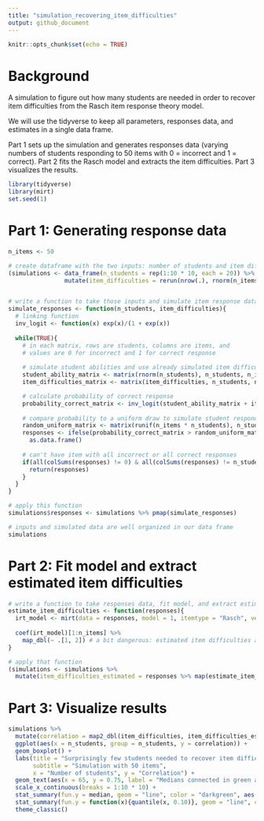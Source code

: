 ```yaml
---
title: "simulation_recovering_item_difficulties"
output: github_document
---
```


```r
knitr::opts_chunk$set(echo = TRUE)
```

# Background

A simulation to figure out how many students are needed in order to recover item difficulties from the Rasch item response theory model. 

We will use the tidyverse to keep all parameters, responses data, and estimates in a single data frame.

Part 1 sets up the simulation and generates responses data (varying numbers of students responding to 50 items with 0 = incorrect and 1 = correct). Part 2 fits the Rasch model and extracts the item difficulties. Part 3 visualizes the results.

```r
library(tidyverse)
library(mirt)
set.seed(1)
```

# Part 1: Generating response data

```r
n_items <- 50

# create dataframe with the two inputs: number of students and item difficulties
(simulations <- data_frame(n_students = rep(1:10 * 10, each = 20)) %>% 
                mutate(item_difficulties = rerun(nrow(.), rnorm(n_items, mean = 0, sd = 1))))


# write a function to take those inputs and simulate item response data 
simulate_responses <- function(n_students, item_difficulties){
  # linking function
  inv_logit <- function(x) exp(x)/(1 + exp(x))
  
  while(TRUE){
    # in each matrix, rows are students, columns are items, and 
    # values are 0 for incorrect and 1 for correct response
    
    # simulate student abilities and use already simulated item difficulties
    student_ability_matrix <- matrix(rnorm(n_students), n_students, n_items, byrow = FALSE) 
    item_difficulties_matrix <- matrix(item_difficulties, n_students, n_items, byrow = TRUE)

    # calculate probability of correct response  
    probability_correct_matrix <- inv_logit(student_ability_matrix + item_difficulties_matrix)
    
    # compare probability to a uniform draw to simulate student responding to item
    random_uniform_matrix <- matrix(runif(n_items * n_students), n_students, n_items)
    responses <- ifelse(probability_correct_matrix > random_uniform_matrix, 1, 0) %>% 
      as.data.frame()
    
    # can't have item with all incorrect or all correct responses
    if(all(colSums(responses) != 0) & all(colSums(responses) != n_students)){
      return(responses)
    }
  }
}

# apply this function
simulations$responses <- simulations %>% pmap(simulate_responses)

# inputs and simulated data are well organized in our data frame
simulations
```

# Part 2: Fit model and extract estimated item difficulties

```r
# write a function to take responses data, fit model, and extract estimated item difficulties
estimate_item_difficulties <- function(responses){
  irt_model <- mirt(data = responses, model = 1, itemtype = "Rasch", verbose = FALSE)
  
  coef(irt_model)[1:n_items] %>% 
    map_dbl(~ .[1, 2]) # a bit dangerous: estimated item difficulties are 2nd value
}

# apply that function
(simulations <- simulations %>% 
  mutate(item_difficulties_estimated = responses %>% map(estimate_item_difficulties)))
```

# Part 3: Visualize results

```r
simulations %>% 
  mutate(correlation = map2_dbl(item_difficulties, item_difficulties_estimated, cor)) %>% 
  ggplot(aes(x = n_students, group = n_students, y = correlation)) +
  geom_boxplot() + 
  labs(title = "Surprisingly few students needed to recover item difficulties", 
       subtitle = "Simulation with 50 items",
       x = "Number of students", y = "Correlation") +
  geom_text(aes(x = 65, y = 0.75, label = "Medians connected in green and 10th percentile in red.")) +
  scale_x_continuous(breaks = 1:10 * 10) +
  stat_summary(fun.y = median, geom = "line", color = "darkgreen", aes(group = 1)) + 
  stat_summary(fun.y = function(x){quantile(x, 0.10)}, geom = "line", color = "red", aes(group = 1)) +
  theme_classic()
```